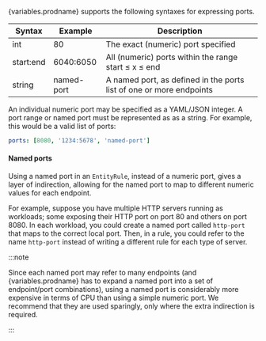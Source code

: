 
{variables.prodname} supports the following syntaxes for expressing ports.

| Syntax    | Example    | Description                                                         |
| --------- | ---------- | ------------------------------------------------------------------- |
| int       | 80         | The exact (numeric) port specified                                  |
| start&#58;end | 6040&#58;6050  | All (numeric) ports within the range start &#8804; x &#8804; end              |
| string    | named-port | A named port, as defined in the ports list of one or more endpoints |

An individual numeric port may be specified as a YAML/JSON integer. A port range or
named port must be represented as as a string. For example, this would be a valid list of ports:

```yaml
ports: [8080, '1234:5678', 'named-port']
```

#### Named ports

Using a named port in an `EntityRule`, instead of a numeric port, gives a layer of indirection,
allowing for the named port to map to different numeric values for each endpoint.

For example, suppose you have multiple HTTP servers running as workloads; some exposing their HTTP
port on port 80 and others on port 8080. In each workload, you could create a named port called
`http-port` that maps to the correct local port. Then, in a rule, you could refer to the name
`http-port` instead of writing a different rule for each type of server.

:::note

Since each named port may refer to many endpoints (and {variables.prodname} has to expand a named port into
a set of endpoint/port combinations), using a named port is considerably more expensive in terms
of CPU than using a simple numeric port. We recommend that they are used sparingly, only where
the extra indirection is required.

:::
